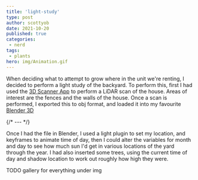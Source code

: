 ---
title: 'light-study'
type: post
author: scottyob
date: 2021-10-20
published: true
categories:
 - nerd
tags:
 - plants
hero: img/Animation.gif
---
When deciding what to attempt to grow where in the unit we're renting, I decided to perform a light study of the backyard.  To perform this, first I had used the [3D Scanner App](https://3dscannerapp.com/) to perform a LiDAR scan of the house.  Areas of interest are the fences and the walls of the house.  Once a scan is performed, I exported this to obj format, and loaded it into my favourite [Blender 3D](https://blender.org/)

{/* --- */}

Once I had the file in Blender, I used a light plugin to set my location, and keyframes to animate time of day, then I could alter the variables for month and day to see how much sun I'd get in various locations of the yard through the year.  I had also inserted some trees, using the current time of day and shadow location to work out roughly how high they were.

TODO gallery for everything under img
